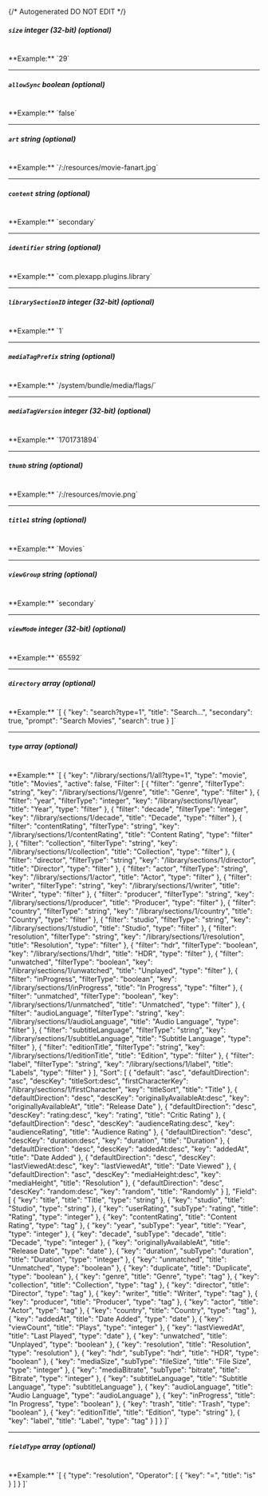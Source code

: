 {/* Autogenerated DO NOT EDIT  */}
##### `size` _integer (32-bit) (optional)_
<br/>
**Example:** `29`

---
##### `allowSync` _boolean (optional)_
<br/>
**Example:** `false`

---
##### `art` _string (optional)_
<br/>
**Example:** `/:/resources/movie-fanart.jpg`

---
##### `content` _string (optional)_
<br/>
**Example:** `secondary`

---
##### `identifier` _string (optional)_
<br/>
**Example:** `com.plexapp.plugins.library`

---
##### `librarySectionID` _integer (32-bit) (optional)_
<br/>
**Example:** `1`

---
##### `mediaTagPrefix` _string (optional)_
<br/>
**Example:** `/system/bundle/media/flags/`

---
##### `mediaTagVersion` _integer (32-bit) (optional)_
<br/>
**Example:** `1701731894`

---
##### `thumb` _string (optional)_
<br/>
**Example:** `/:/resources/movie.png`

---
##### `title1` _string (optional)_
<br/>
**Example:** `Movies`

---
##### `viewGroup` _string (optional)_
<br/>
**Example:** `secondary`

---
##### `viewMode` _integer (32-bit) (optional)_
<br/>
**Example:** `65592`

---
##### `directory` _array (optional)_
<br/>
**Example:** `[
{
"key": "search?type=1",
"title": "Search...",
"secondary": true,
"prompt": "Search Movies",
"search": true
}
]`

---
##### `type` _array (optional)_
<br/>
**Example:** `[
{
"key": "/library/sections/1/all?type=1",
"type": "movie",
"title": "Movies",
"active": false,
"Filter": [
{
"filter": "genre",
"filterType": "string",
"key": "/library/sections/1/genre",
"title": "Genre",
"type": "filter"
},
{
"filter": "year",
"filterType": "integer",
"key": "/library/sections/1/year",
"title": "Year",
"type": "filter"
},
{
"filter": "decade",
"filterType": "integer",
"key": "/library/sections/1/decade",
"title": "Decade",
"type": "filter"
},
{
"filter": "contentRating",
"filterType": "string",
"key": "/library/sections/1/contentRating",
"title": "Content Rating",
"type": "filter"
},
{
"filter": "collection",
"filterType": "string",
"key": "/library/sections/1/collection",
"title": "Collection",
"type": "filter"
},
{
"filter": "director",
"filterType": "string",
"key": "/library/sections/1/director",
"title": "Director",
"type": "filter"
},
{
"filter": "actor",
"filterType": "string",
"key": "/library/sections/1/actor",
"title": "Actor",
"type": "filter"
},
{
"filter": "writer",
"filterType": "string",
"key": "/library/sections/1/writer",
"title": "Writer",
"type": "filter"
},
{
"filter": "producer",
"filterType": "string",
"key": "/library/sections/1/producer",
"title": "Producer",
"type": "filter"
},
{
"filter": "country",
"filterType": "string",
"key": "/library/sections/1/country",
"title": "Country",
"type": "filter"
},
{
"filter": "studio",
"filterType": "string",
"key": "/library/sections/1/studio",
"title": "Studio",
"type": "filter"
},
{
"filter": "resolution",
"filterType": "string",
"key": "/library/sections/1/resolution",
"title": "Resolution",
"type": "filter"
},
{
"filter": "hdr",
"filterType": "boolean",
"key": "/library/sections/1/hdr",
"title": "HDR",
"type": "filter"
},
{
"filter": "unwatched",
"filterType": "boolean",
"key": "/library/sections/1/unwatched",
"title": "Unplayed",
"type": "filter"
},
{
"filter": "inProgress",
"filterType": "boolean",
"key": "/library/sections/1/inProgress",
"title": "In Progress",
"type": "filter"
},
{
"filter": "unmatched",
"filterType": "boolean",
"key": "/library/sections/1/unmatched",
"title": "Unmatched",
"type": "filter"
},
{
"filter": "audioLanguage",
"filterType": "string",
"key": "/library/sections/1/audioLanguage",
"title": "Audio Language",
"type": "filter"
},
{
"filter": "subtitleLanguage",
"filterType": "string",
"key": "/library/sections/1/subtitleLanguage",
"title": "Subtitle Language",
"type": "filter"
},
{
"filter": "editionTitle",
"filterType": "string",
"key": "/library/sections/1/editionTitle",
"title": "Edition",
"type": "filter"
},
{
"filter": "label",
"filterType": "string",
"key": "/library/sections/1/label",
"title": "Labels",
"type": "filter"
}
],
"Sort": [
{
"default": "asc",
"defaultDirection": "asc",
"descKey": "titleSort:desc",
"firstCharacterKey": "/library/sections/1/firstCharacter",
"key": "titleSort",
"title": "Title"
},
{
"defaultDirection": "desc",
"descKey": "originallyAvailableAt:desc",
"key": "originallyAvailableAt",
"title": "Release Date"
},
{
"defaultDirection": "desc",
"descKey": "rating:desc",
"key": "rating",
"title": "Critic Rating"
},
{
"defaultDirection": "desc",
"descKey": "audienceRating:desc",
"key": "audienceRating",
"title": "Audience Rating"
},
{
"defaultDirection": "desc",
"descKey": "duration:desc",
"key": "duration",
"title": "Duration"
},
{
"defaultDirection": "desc",
"descKey": "addedAt:desc",
"key": "addedAt",
"title": "Date Added"
},
{
"defaultDirection": "desc",
"descKey": "lastViewedAt:desc",
"key": "lastViewedAt",
"title": "Date Viewed"
},
{
"defaultDirection": "asc",
"descKey": "mediaHeight:desc",
"key": "mediaHeight",
"title": "Resolution"
},
{
"defaultDirection": "desc",
"descKey": "random:desc",
"key": "random",
"title": "Randomly"
}
],
"Field": [
{
"key": "title",
"title": "Title",
"type": "string"
},
{
"key": "studio",
"title": "Studio",
"type": "string"
},
{
"key": "userRating",
"subType": "rating",
"title": "Rating",
"type": "integer"
},
{
"key": "contentRating",
"title": "Content Rating",
"type": "tag"
},
{
"key": "year",
"subType": "year",
"title": "Year",
"type": "integer"
},
{
"key": "decade",
"subType": "decade",
"title": "Decade",
"type": "integer"
},
{
"key": "originallyAvailableAt",
"title": "Release Date",
"type": "date"
},
{
"key": "duration",
"subType": "duration",
"title": "Duration",
"type": "integer"
},
{
"key": "unmatched",
"title": "Unmatched",
"type": "boolean"
},
{
"key": "duplicate",
"title": "Duplicate",
"type": "boolean"
},
{
"key": "genre",
"title": "Genre",
"type": "tag"
},
{
"key": "collection",
"title": "Collection",
"type": "tag"
},
{
"key": "director",
"title": "Director",
"type": "tag"
},
{
"key": "writer",
"title": "Writer",
"type": "tag"
},
{
"key": "producer",
"title": "Producer",
"type": "tag"
},
{
"key": "actor",
"title": "Actor",
"type": "tag"
},
{
"key": "country",
"title": "Country",
"type": "tag"
},
{
"key": "addedAt",
"title": "Date Added",
"type": "date"
},
{
"key": "viewCount",
"title": "Plays",
"type": "integer"
},
{
"key": "lastViewedAt",
"title": "Last Played",
"type": "date"
},
{
"key": "unwatched",
"title": "Unplayed",
"type": "boolean"
},
{
"key": "resolution",
"title": "Resolution",
"type": "resolution"
},
{
"key": "hdr",
"subType": "hdr",
"title": "HDR",
"type": "boolean"
},
{
"key": "mediaSize",
"subType": "fileSize",
"title": "File Size",
"type": "integer"
},
{
"key": "mediaBitrate",
"subType": "bitrate",
"title": "Bitrate",
"type": "integer"
},
{
"key": "subtitleLanguage",
"title": "Subtitle Language",
"type": "subtitleLanguage"
},
{
"key": "audioLanguage",
"title": "Audio Language",
"type": "audioLanguage"
},
{
"key": "inProgress",
"title": "In Progress",
"type": "boolean"
},
{
"key": "trash",
"title": "Trash",
"type": "boolean"
},
{
"key": "editionTitle",
"title": "Edition",
"type": "string"
},
{
"key": "label",
"title": "Label",
"type": "tag"
}
]
}
]`

---
##### `fieldType` _array (optional)_
<br/>
**Example:** `[
{
"type": "resolution",
"Operator": [
{
"key": "=",
"title": "is"
}
]
}
]`


